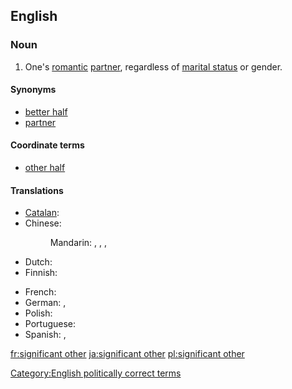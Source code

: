 ==English==

===Noun===
{{en-noun|sg=[[significant]] [[other]]}}

# {{informal}} One's [[romantic]] [[partner]], regardless of [[marital status]] or gender.

====Synonyms====
* [[better half]]
* [[partner]]

====Coordinate terms====
* [[other half]]

====Translations====
{{trans-top|romantic partner, regardless of marital status}}
* [[Catalan]]: {{t|ca|parella|f}}
* Chinese:
*: Mandarin: {{t|zh|對象|sc=Hani}}, {{t|zh|对象|tr=duìxiàng|sc=Hani}}, {{t|zh|愛人|sc=Hani}}, {{t|zh|爱人|tr=àiren|sc=Hani}}
* Dutch: {{t-|nl|wederhelft|m|f}}
* Finnish: {{t|fi|rakas}}
{{trans-mid}}
* French: {{t+|fr|moitié|f}} {{qualifier|literary}}
* German: {{t|de|Lebensgefährte|m}}, {{t|de|Lebensgefährtin|f}}
* Polish: {{t|pl|sympatia|f}}
* Portuguese: {{t|pt|cara-metade|f}}
* Spanish: {{t|es|novio|m}}, {{t|es|novia|f}}
{{trans-bottom}}

[[Category:English politically correct terms]]

[[fr:significant other]]
[[ja:significant other]]
[[pl:significant other]]